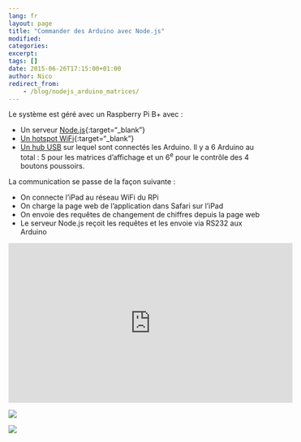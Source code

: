 ```yaml
---
lang: fr
layout: page
title: "Commander des Arduino avec Node.js"
modified:
categories:
excerpt:
tags: []
date: 2015-06-26T17:15:00+01:00
author: Nico
redirect_from:
    - /blog/nodejs_arduino_matrices/
---
```


Le système est géré avec un Raspberry Pi B+ avec :

-   Un serveur [Node.js](https://nodejs.org){:target="\_blank"}
-   [Un hotspot WiFi](https://learn.adafruit.com/setting-up-a-raspberry-pi-as-a-wifi-access-point?view=all){:target="\_blank"}
-   [Un hub USB](/usb_hub_test/) sur lequel sont connectés les Arduino. Il y a 6 Arduino au total : 5 pour les matrices d’affichage et un 6<sup>e</sup> pour le contrôle des 4 boutons poussoirs.

La communication se passe de la façon suivante :

-   On connecte l’iPad au réseau WiFi du RPi
-   On charge la page web de l’application dans Safari sur l’iPad
-   On envoie des requêtes de changement de chiffres depuis la page web
-   Le serveur Node.js reçoit les requêtes et les envoie via RS232 aux Arduino

<iframe width="560" height="315" src="https://www.youtube.com/embed/b8a_t5Tyg44" frameborder="0" allowfullscreen></iframe>

![](../../files/2015-06-26-nodejs_arduino_matrices/2015-05-29_platine.jpg)

![](../../files/2015-06-26-nodejs_arduino_matrices/2015-05-30_boutons.jpg)
